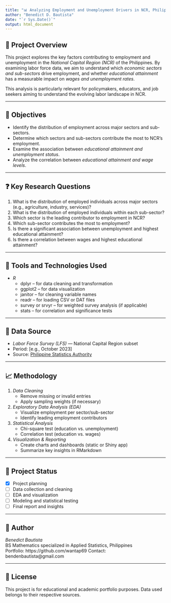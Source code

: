 ---
title: "📊 Analyzing Employment and Unemployment Drivers in NCR, Philippines"
author: "Benedict D. Bautista"
date: "`r Sys.Date()`"
output: html_document
---
## 📘 Project Overview
This project explores the key factors contributing to employment and unemployment in the *National Capital Region (NCR)* of the Philippines. By examining labor force data, we aim to understand which *economic sectors and sub-sectors* drive employment, and whether *educational attainment* has a measurable impact on *wages and unemployment rates*.

This analysis is particularly relevant for policymakers, educators, and job seekers aiming to understand the evolving labor landscape in NCR.

---

## 🎯 Objectives

- Identify the distribution of employment across major sectors and sub-sectors.
- Determine which sectors and sub-sectors contribute the most to NCR's employment.
- Examine the association between *educational attainment and unemployment status*.
- Analyze the correlation between *educational attainment and wage levels*.

---

## ❓ Key Research Questions

1. What is the distribution of employed individuals across major sectors (e.g., agriculture, industry, services)?
2. What is the distribution of employed individuals within each sub-sector?
3. Which sector is the leading contributor to employment in NCR?
4. Which sub-sector contributes the most to employment?
5. Is there a significant association between unemployment and highest educational attainment?
6. Is there a correlation between wages and highest educational attainment?

---

## 🧰 Tools and Technologies Used

- *R*
  - dplyr – for data cleaning and transformation  
  - ggplot2 – for data visualization  
  - janitor – for cleaning variable names  
  - readr – for loading CSV or DAT files  
  - survey or srvyr – for weighted survey analysis (if applicable)
  - stats – for correlation and significance tests

---

## 📂 Data Source

- *Labor Force Survey (LFS)* — National Capital Region subset  
- Period: [e.g., October 2023]  
- Source: [Philippine Statistics Authority](https://psa.gov.ph/statistics/survey/labor-and-employment/labor-force-survey)

---

## 📈 Methodology

1. *Data Cleaning*  
   - Remove missing or invalid entries  
   - Apply sampling weights (if necessary)  
2. *Exploratory Data Analysis (EDA)*  
   - Visualize employment per sector/sub-sector  
   - Identify leading employment contributors  
3. *Statistical Analysis*  
   - Chi-square test (education vs. unemployment)  
   - Correlation test (education vs. wages)  
4. *Visualization & Reporting*  
   - Create charts and dashboards (static or Shiny app)  
   - Summarize key insights in RMarkdown

---

## 📌 Project Status

- [x] Project planning  
- [ ] Data collection and cleaning  
- [ ] EDA and visualization  
- [ ] Modeling and statistical testing  
- [ ] Final report and insights  

---

## 🧠 Author

*Benedict Bautista*  
BS Mathematics specialized in Applied Statistics, Philippines  
Portfolio: https://github.com/wantap69
Contact: bendenbautista@gmail.com

---

## 📎 License

This project is for educational and academic portfolio purposes. Data used belongs to their respective sources.
